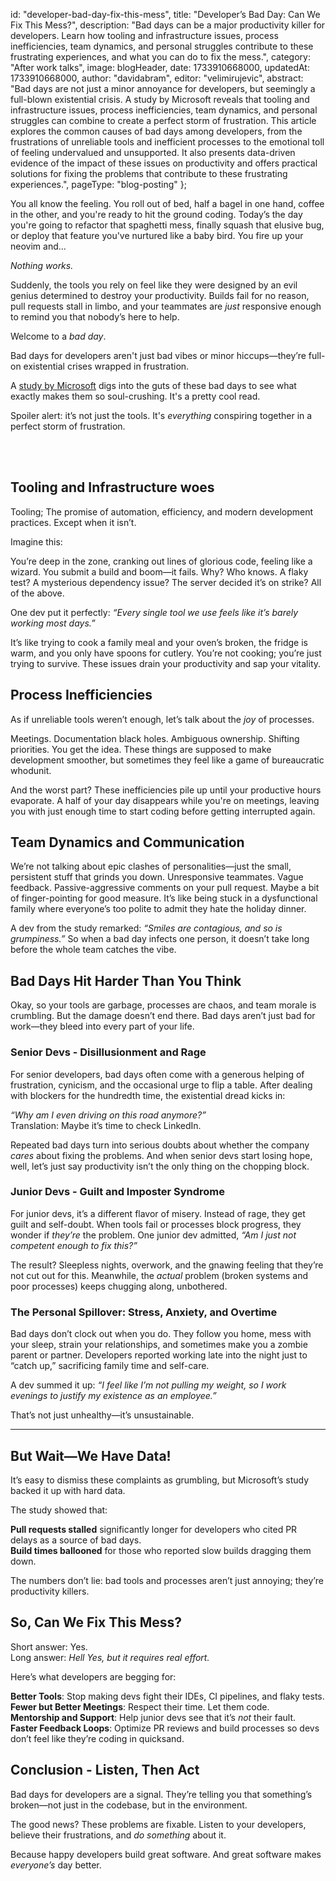 
  id: "developer-bad-day-fix-this-mess",
  title: "Developer’s Bad Day: Can We Fix This Mess?",
  description: "Bad days can be a major productivity killer for developers. Learn how tooling and infrastructure issues, process inefficiencies, team dynamics, and personal struggles contribute to these frustrating experiences, and what you can do to fix the mess.",
  category: "After work talks",
  image: blogHeader,
  date: 1733910668000,
  updatedAt: 1733910668000,
  author: "davidabram",
  editor: "velimirujevic",
  abstract: "Bad days are not just a minor annoyance for developers, but seemingly a full-blown existential crisis. A study by Microsoft reveals that tooling and infrastructure issues, process inefficiencies, team dynamics, and personal struggles can combine to create a perfect storm of frustration. This article explores the common causes of bad days among developers, from the frustrations of unreliable tools and inefficient processes to the emotional toll of feeling undervalued and unsupported. It also presents data-driven evidence of the impact of these issues on productivity and offers practical solutions for fixing the problems that contribute to these frustrating experiences.",
  pageType: "blog-posting"
};


You all know the feeling. You roll out of bed, half a bagel in one hand, coffee in the other, and you're ready to hit the ground coding. Today’s the day you're going to refactor that spaghetti mess, finally squash that elusive bug, or deploy that feature you've nurtured like a baby bird. You fire up your neovim and...

*Nothing works.*

Suddenly, the tools you rely on feel like they were designed by an evil genius determined to destroy your productivity. Builds fail for no reason, pull requests stall in limbo, and your teammates are *just* responsive enough to remind you that nobody’s here to help. 

Welcome to a *bad day*.

Bad days for developers aren't just bad vibes or minor hiccups—they’re full-on existential crises wrapped in frustration. 

A [study by Microsoft](https://arxiv.org/pdf/2410.18379) digs into the guts of these bad days to see what exactly makes them so soul-crushing. It's a pretty cool read. 

Spoiler alert: it’s not just the tools. It's *everything* conspiring together in a perfect storm of frustration.

<ContentTable tocData={props.toc} />

<br />
<br />

## Tooling and Infrastructure woes

Tooling; The promise of automation, efficiency, and modern development practices. Except when it isn’t. 

Imagine this:  

You’re deep in the zone, cranking out lines of glorious code, feeling like a wizard. You submit a build and boom—it fails. Why? Who knows. A flaky test? A mysterious dependency issue? The server decided it’s on strike? All of the above. 

One dev put it perfectly: *“Every single tool we use feels like it’s barely working most days.”*

It’s like trying to cook a family meal and your oven’s broken, the fridge is warm, and you only have spoons for cutlery. You’re not cooking; you’re just trying to survive. These issues drain your productivity and sap your vitality.

## Process Inefficiencies  

As if unreliable tools weren’t enough, let’s talk about the *joy* of processes.

Meetings. Documentation black holes. Ambiguous ownership. Shifting priorities. You get the idea. These things are supposed to make development smoother, but sometimes they feel like a game of bureaucratic whodunit. 

And the worst part? These inefficiencies pile up until your productive hours evaporate. A half of your day disappears while you're on meetings, leaving you with just enough time to start coding before getting interrupted again.

## Team Dynamics and Communication

We’re not talking about epic clashes of personalities—just the small, persistent stuff that grinds you down. Unresponsive teammates. Vague feedback. Passive-aggressive comments on your pull request. Maybe a bit of finger-pointing for good measure. It’s like being stuck in a dysfunctional family where everyone’s too polite to admit they hate the holiday dinner.

A dev from the study remarked: *“Smiles are contagious, and so is grumpiness.”* So when a bad day infects one person, it doesn’t take long before the whole team catches the vibe.

## Bad Days Hit Harder Than You Think  

Okay, so your tools are garbage, processes are chaos, and team morale is crumbling. But the damage doesn’t end there. Bad days aren’t just bad for work—they bleed into every part of your life.

### Senior Devs - Disillusionment and Rage  

For senior developers, bad days often come with a generous helping of frustration, cynicism, and the occasional urge to flip a table. After dealing with blockers for the hundredth time, the existential dread kicks in:

*“Why am I even driving on this road anymore?”*  
Translation: Maybe it’s time to check LinkedIn.

Repeated bad days turn into serious doubts about whether the company *cares* about fixing the problems. And when senior devs start losing hope, well, let’s just say productivity isn’t the only thing on the chopping block.

### Junior Devs - Guilt and Imposter Syndrome  

For junior devs, it’s a different flavor of misery. Instead of rage, they get guilt and self-doubt. When tools fail or processes block progress, they wonder if *they’re* the problem. One junior dev admitted, *“Am I just not competent enough to fix this?”*

The result? Sleepless nights, overwork, and the gnawing feeling that they’re not cut out for this. Meanwhile, the *actual* problem (broken systems and poor processes) keeps chugging along, unbothered.

### The Personal Spillover: Stress, Anxiety, and Overtime  

Bad days don’t clock out when you do. They follow you home, mess with your sleep, strain your relationships, and sometimes make you a zombie parent or partner. Developers reported working late into the night just to “catch up,” sacrificing family time and self-care. 

A dev summed it up: *“I feel like I’m not pulling my weight, so I work evenings to justify my existence as an employee.”*

That’s not just unhealthy—it’s unsustainable.

---

## But Wait—We Have Data!

It’s easy to dismiss these complaints as grumbling, but Microsoft’s study backed it up with hard data. 

The study showed that:

**Pull requests stalled** significantly longer for developers who cited PR delays as a source of bad days.  
**Build times ballooned** for those who reported slow builds dragging them down.

The numbers don’t lie: bad tools and processes aren’t just annoying; they’re productivity killers.

## So, Can We Fix This Mess?

Short answer: Yes.  
Long answer: *Hell Yes, but it requires real effort.*

Here’s what developers are begging for:

**Better Tools**: Stop making devs fight their IDEs, CI pipelines, and flaky tests.  
**Fewer but Better Meetings**: Respect their time. Let them code.  
**Mentorship and Support**: Help junior devs see that it’s *not* their fault.  
**Faster Feedback Loops**: Optimize PR reviews and build processes so devs don’t feel like they’re coding in quicksand.

## Conclusion - Listen, Then Act

Bad days for developers are a signal. They’re telling you that something’s broken—not just in the codebase, but in the environment. 

The good news? These problems are fixable. Listen to your developers, believe their frustrations, and *do something* about it.

Because happy developers build great software. And great software makes *everyone’s* day better.

